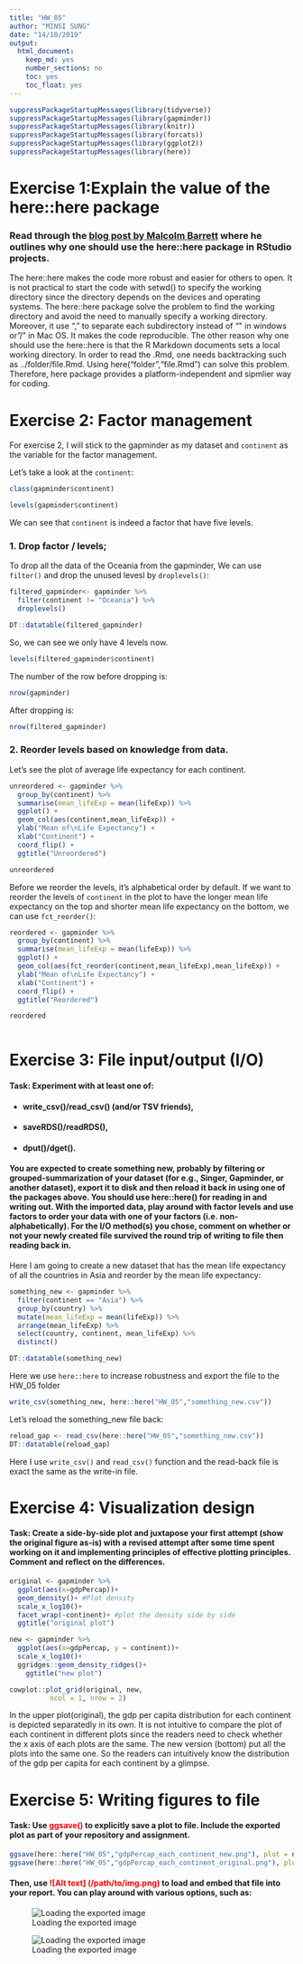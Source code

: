 ```yaml
---
title: "HW_05"
author: "MINSI SUNG"
date: "14/10/2019"
output:
  html_document:
    keep_md: yes
    number_sections: no
    toc: yes
    toc_float: yes
---
```


```r
suppressPackageStartupMessages(library(tidyverse)) 
suppressPackageStartupMessages(library(gapminder))
suppressPackageStartupMessages(library(knitr))
suppressPackageStartupMessages(library(forcats))
suppressPackageStartupMessages(library(ggplot2))
suppressPackageStartupMessages(library(here))
```


# Exercise 1:Explain the value of the here::here package

### Read through the [blog post by Malcolm Barrett](https://malco.io/2018/11/05/why-should-i-use-the-here-package-when-i-m-already-using-projects/) where he outlines why one should use the here::here package in RStudio projects.

The here::here makes the code more robust and easier for others to open. It is not practical to start the code with setwd() to specify the working directory since the directory depends on the devices and operating systems. The here::here package solve the problem to find the working directory and avoid the need to manually specify a working directory. 
Moreover, it use ", " to separate each subdirectory instead of "\" in windows or "/" in Mac OS. It makes the code reproducible.
The other reason why one should use the here::here is that the R Markdown documents sets a local working directory. In order to read the .Rmd, one needs backtracking such as ../folder/file.Rmd. Using here("folder","file.Rmd") can solve this problem.
Therefore, here package provides a platform-independent and sipmlier way for coding.


# Exercise 2: Factor management

For exercise 2, I will stick to the gapminder as my dataset and `continent` as the variable for the factor management.

Let's take a look at the `continent`:

```r
class(gapminder$continent)
```

```r
levels(gapminder$continent)
```
We can see that `continent` is indeed a factor that have five levels.

### 1. Drop factor / levels;

To drop all the data of the Oceania from the gapminder, We can use `filter()` and drop the unused levesl by `droplevels()`:

```r
filtered_gapminder<- gapminder %>% 
  filter(continent != "Oceania") %>% 
  droplevels()

DT::datatable(filtered_gapminder)
```


So, we can see we only have 4 levels now.
```r
levels(filtered_gapminder$continent)
```

The number of the row before dropping is:
```r
nrow(gapminder)
```
After dropping is:
```r
nrow(filtered_gapminder)
```

### 2. Reorder levels based on knowledge from data.

Let's see the plot of average life expectancy for each continent.
```r
unreordered <- gapminder %>%
  group_by(continent) %>%
  summarise(mean_lifeExp = mean(lifeExp)) %>%
  ggplot() +
  geom_col(aes(continent,mean_lifeExp)) +
  ylab("Mean of\nLife Expectancy") +
  xlab("Continent") +
  coord_flip() +
  ggtitle("Unreordered")

unreordered 
```

Before we reorder the levels, it's alphabetical order by default. If we want to reorder the levels of `continent` in the plot to have the longer mean life expectancy on the top and shorter mean life expectancy on the bottom, we can use `fct_reorder()`:

```r
reordered <- gapminder %>%
  group_by(continent) %>%
  summarise(mean_lifeExp = mean(lifeExp)) %>%
  ggplot() +
  geom_col(aes(fct_reorder(continent,mean_lifeExp),mean_lifeExp)) +
  ylab("Mean of\nLife Expectancy") +
  xlab("Continent") +
  coord_flip() +
  ggtitle("Reordered")

reordered
```



```r


```




# Exercise 3: File input/output (I/O)

#### Task: Experiment with at least one of:
* ####  write_csv()/read_csv() (and/or TSV friends),
* #### saveRDS()/readRDS(),
* #### dput()/dget().

#### You are expected to create something new, probably by filtering or grouped-summarization of your dataset (for e.g., Singer, Gapminder, or another dataset), export it to disk and then reload it back in using one of the packages above. You should use here::here() for reading in and writing out. With the imported data, play around with factor levels and use factors to order your data with one of your factors (i.e. non-alphabetically). For the I/O method(s) you chose, comment on whether or not your newly created file survived the round trip of writing to file then reading back in.

Here I am going to create a new dataset that has the mean life expectancy of all the countries in Asia and reorder by the mean life expectancy:
```r
something_new <- gapminder %>%
  filter(continent == "Asia") %>%
  group_by(country) %>%
  mutate(mean_lifeExp = mean(lifeExp)) %>%
  arrange(mean_lifeExp) %>% 
  select(country, continent, mean_lifeExp) %>%
  distinct()

DT::datatable(something_new)
```

Here we use `here::here` to increase robustness and export the file to the HW_05 folder

```r
write_csv(something_new, here::here("HW_05","something_new.csv"))
```

Let's reload the something_new file back:

```r
reload_gap <- read_csv(here::here("HW_05","something_new.csv"))
DT::datatable(reload_gap)
```


Here I use `write_csv()` and `read_csv()` function and the read-back file is exact the same as the write-in file. 

# Exercise 4: Visualization design
####  Task: Create a side-by-side plot and juxtapose your first attempt (show the original figure as-is) with a revised attempt after some time spent working on it and implementing principles of effective plotting principles. Comment and reflect on the differences.


```r
original <- gapminder %>% 
  ggplot(aes(x=gdpPercap))+ 
  geom_density()+ #Plot density
  scale_x_log10()+
  facet_wrap(~continent)+ #plot the density side by side
  ggtitle("original plot")

new <- gapminder %>% 
  ggplot(aes(x=gdpPercap, y = continent))+ 
  scale_x_log10()+
  ggridges::geom_density_ridges()+
    ggtitle("new plot")

cowplot::plot_grid(original, new, 
          ncol = 1, nrow = 2)
```

In the upper plot(original), the gdp per capita distribution for each continent is depicted separatedly in its own. It is not intuitive to compare the plot of each continent in different plots since the readers need to check whether the x axis of each plots are the same. The new version (bottom) put all the plots into the same one. So the readers can intuitively know the distribution of the gdp per capita for each continent by a glimpse.



# Exercise 5: Writing figures to file
#### Task: Use <span style="color:red">ggsave()</span> to explicitly save a plot to file. Include the exported plot as part of your repository and assignment.


```r
ggsave(here::here("HW_05","gdpPercap_each_continent_new.png"), plot = new, width = 4, height = 4, scale = 1)
ggsave(here::here("HW_05","gdpPercap_each_continent_original.png"), plot = original, width = 4, height = 4, scale = 1)
```

#### Then, use <span style="color:red">![Alt text] (/path/to/img.png) </span> to load and embed that file into your report. You can play around with various options, such as:


![Loading the exported image](gdpPercap_each_continent_original.png)

![Loading the exported image](gdpPercap_each_continent_new.png)
